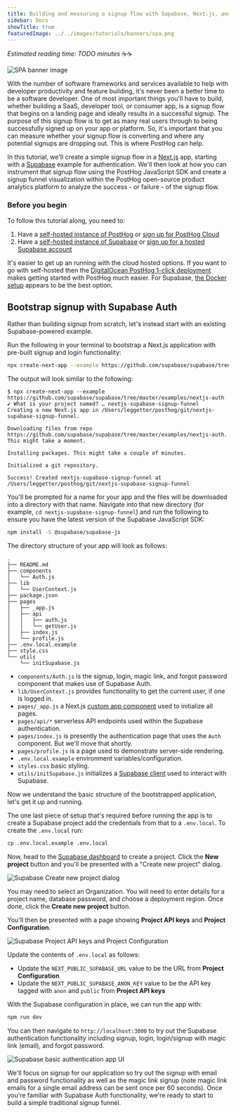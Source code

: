 ```yaml
---
title: Building and measuring a signup flow with Supabase, Next.js, and PostHog
sidebar: Docs
showTitle: true
featuredImage: ../../images/tutorials/banners/spa.png
---
```


_Estimated reading time: TODO minutes_ ☕☕

![SPA banner image](../../images/tutorials/banners/spa.png)

With the number of software frameworks and services available to help with developer productivity and feature building, it's never been a better time to be a software developer. One of most important things you'll have to build, whether building a SaaS, developer tool, or consumer app, is a signup flow that begins on a landing page and ideally results in a successful signup. The purpose of this signup flow is to get as many real users through to being successfully signed up on your app or platform. So, it's important that you can measure whether your signup flow is converting and where any potential signups are dropping out. This is where PostHog can help.

In this tutorial, we'll create a simple signup flow in a [Next.js](https://nextjs.org/) app, starting with a [Supabase](https://supabase.io/) example for authentication. We'll then look at how you can instrument that signup flow using the PostHog JavaScript SDK and create a signup funnel visualization within the PostHog open-source product analytics platform to analyze the success - or failure - of the signup flow.

### Before you begin

To follow this tutorial along, you need to:

1. Have a [self-hosted instance of PostHog](/signup/self-host) or [sign up for PostHog Cloud](https://app.posthog.com/signup)
1. Have a [self-hosted instance of Supabase](https://supabase.io/docs/guides/hosting/overview) or [sign up for a hosted Supabase account](https://app.supabase.io/api/login)

It's easier to get up an running with the cloud hosted options. If you want to go with self-hosted then the [DigitalOcean PostHog 1-click deployment](https://posthog.com/docs/self-host/deploy/digital-ocean) makes getting started with PostHog much easier. For Supabase, [the Docker setup](https://supabase.io/docs/guides/hosting/docker) appears to be the best option.

## Bootstrap signup with Supabase Auth

Rather than building signup from scratch, let's instead start with an existing Supabase-powered example.

Run the following in your terminal to bootstrap a Next.js application with pre-built signup and login functionality:

```bash
npx create-next-app --example https://github.com/supabase/supabase/tree/master/examples/nextjs-auth
```

The output will look similar to the following:

```
$ npx create-next-app --example https://github.com/supabase/supabase/tree/master/examples/nextjs-auth
✔ What is your project named? … nextjs-supabase-signup-funnel
Creating a new Next.js app in /Users/leggetter/posthog/git/nextjs-supabase-signup-funnel.

Downloading files from repo https://github.com/supabase/supabase/tree/master/examples/nextjs-auth. This might take a moment.

Installing packages. This might take a couple of minutes.

Initialized a git repository.

Success! Created nextjs-supabase-signup-funnel at /Users/leggetter/posthog/git/nextjs-supabase-signup-funnel
```  

You'll be prompted for a name for your app and the files will be downloaded into a directory with that name. Navigate into that new directory (for example, `cd nextjs-supabase-signup-funnel`) and run the following to ensure you have the latest version of the Supabase JavaScript SDK:

```bash
npm install -S @supabase/supabase-js
```

The directory structure of your app will look as follows:

```bash.
.
├── README.md
├── components
│   └── Auth.js
├── lib
│   └── UserContext.js
├── package.json
├── pages
│   ├── _app.js
│   ├── api
│   │   ├── auth.js
│   │   └── getUser.js
│   ├── index.js
│   └── profile.js
├── .env.local.example
├── style.css
└── utils
    └── initSupabase.js
```

- `components/Auth.js` is the signup, login, magic link, and forgot password component that makes use of Supabase Auth.
- `lib/UserContext.js` provides functionality to get the current user, if one is logged in.
- `pages/_app.js` a Next.js [custom app component](https://nextjs.org/docs/advanced-features/custom-app) used to initialize all pages.
- `pages/api/*` serverless API endpoints used within the Supabase authentication.
- `pages/index.js` is presently the authentication page that uses the `Auth` component. But we'll move that shortly.
- `pages/profile.js` is a page used to demonstrate server-side rendering.
- `.env.local.example` environment variables/configuration.
- `styles.css` basic styling.
- `utils/initSupabase.js` initializes a [Supabase client](https://supabase.io/docs/reference/javascript/supabase-client) used to interact with Supabase.

Now we understand the basic structure of the bootstrapped application, let's get it up and running.

The one last piece of setup that's required before running the app is to create a Supabase project add the credentials from that to a `.env.local`. To create the `.env.local` run:

```bash
cp .env.local.example .env.local
```

Now, head to the [Supabase dashboard](https://app.supabase.io/) to create a project. Click the **New project** button and you'll be presented with a "Create new project" dialog.

![Supabase Create new project dialog](../../images/tutorials/supabase-nextjs-signup-funnel/supabase-create-new-project-dialog.png)

You may need to select an Organization. You will need to enter details for a project name, database password, and choose a deployment region. Once done, click the **Create new project** button.

You'll then be presented with a page showing **Project API keys** and **Project Configuration**.

![Supabase Project API keys and Project Configuration](../../images/tutorials/supabase-nextjs-signup-funnel/supabase-api-keys-configuration.png)

Update the contents of `.env.local` as follows:

- Update the `NEXT_PUBLIC_SUPABASE_URL` value to be the URL from **Project Configuration**
- Update the `NEXT_PUBLIC_SUPABASE_ANON_KEY` value to be the API key tagged with `anon` and `public` from **Project API keys**

With the Supabase configuration in place, we can run the app with:

```bash
npm run dev
```

You can then navigate to `http://localhost:3000` to try out the Supabase authentication functionality including signup, login, login/signup with magic link (email), and forgot password.

![Supabase basic authentication app UI](../../images/tutorials/supabase-nextjs-signup-funnel/supabase-auth-app.png)

 We'll focus on signup for our application so try out the signup with email and password functionality as well as the magic link signup (note magic link emails for a single email address can be sent once per 60 seconds). Once you're familiar with Supabase Auth functionality, we're ready to start to build a simple traditional signup funnel.